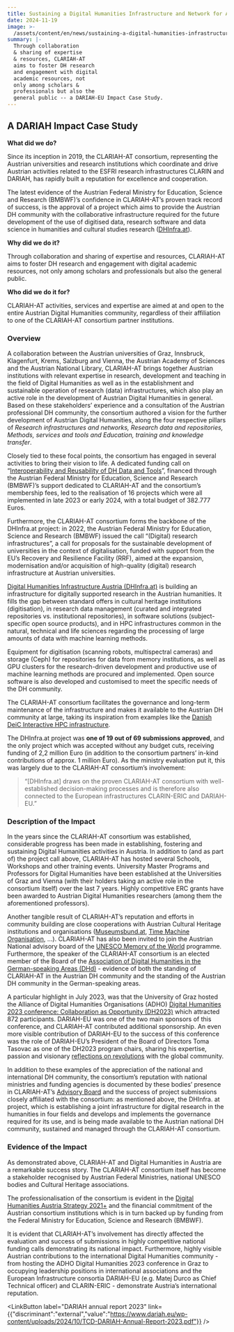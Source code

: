```yaml
---
title: Sustaining a Digital Humanities Infrastructure and Network for Austria
date: 2024-11-19
image: >-
  /assets/content/en/news/sustaining-a-digital-humanities-infrastructure-and-network-for-austria/image.jpeg
summary: |-
  Through collaboration
  & sharing of expertise
  & resources, CLARIAH-AT
  aims to foster DH research
  and engagement with digital
  academic resources, not
  only among scholars &
  professionals but also the
  general public -- a DARIAH-EU Impact Case Study.
---
```

## A DARIAH Impact Case Study

**What did we do?**

Since its inception in 2019, the CLARIAH-AT consortium, representing the Austrian universities and research institutions which coordinate and drive Austrian activities related to the ESFRI research infrastructures CLARIN and DARIAH, has rapidly built a reputation for excellence and cooperation.

The latest evidence of the Austrian Federal Ministry for Education, Science and Research (BMBWF)’s confidence in CLARIAH-AT’s proven track record of success, is the approval of a project which aims to provide the Austrian DH community with the collaborative infrastructure required for the future development of the use of digitised data, research software and data science in humanities and cultural studies research ([DHInfra.at](https://www.dhinfra.at/)).

**Why did we do it?**

Through collaboration and sharing of expertise and resources, CLARIAH-AT aims to foster DH research and engagement with digital academic resources, not only among scholars and professionals but also the general public.

**Who did we do it for?**

CLARIAH-AT activities, services and expertise are aimed at and open to the entire Austrian Digital Humanities community, regardless of their affiliation to one of the CLARIAH-AT consortium partner institutions.

### Overview

A collaboration between the Austrian universities of Graz, Innsbruck, Klagenfurt, Krems, Salzburg and Vienna, the Austrian Academy of Sciences and the Austrian National Library, CLARIAH-AT brings together Austrian institutions with relevant expertise in research, development and teaching in the field of Digital Humanities as well as in the establishment and sustainable operation of research (data) infrastructures, which also play an active role in the development of Austrian Digital Humanities in general. Based on these stakeholders’ experience and a consultation of the Austrian professional DH community, the consortium authored a vision for the further development of Austrian Digital Humanities, along the four respective pillars of *Research infrastructures and networks, Research data and repositories, Methods, services and tools and Education, training and knowledge transfer*.

Closely tied to these focal points, the consortium has engaged in several activities to bring their vision to life. A dedicated funding call on “[Interoperability and Reusability of DH Data and Tools](https://clariah.at/en/project-funding)”, financed through the Austrian Federal Ministry for Education, Science and Research (BMBWF)’s support dedicated to CLARIAH-AT and the consortium’s membership fees, led to the realisation of 16 projects which were all implemented in late 2023 or early 2024, with a total budget of 382.777 Euros.

Furthermore, the CLARIAH-AT consortium forms the backbone of the DHInfra.at project: in 2022, the Austrian Federal Ministry for Education, Science and Research (BMBWF) issued the call “(Digital) research infrastructures”, a call for proposals for the sustainable development of universities in the context of digitalisation, funded with support from the EU’s Recovery and Resilience Facility (RRF), aimed at the expansion, modernisation and/or acquisition of high-quality (digital) research infrastructure at Austrian universities.

[Digital Humanities Infrastructure Austria (DHInfra.at)](https://www.dhinfra.at/) is building an infrastructure for digitally supported research in the Austrian humanities. It fills the gap between standard offers in cultural heritage institutions (digitisation), in research data management (curated and integrated repositories vs. institutional repositories), in software solutions (subject-specific open source products), and in HPC infrastructures common in the natural, technical and life sciences regarding the processing of large amounts of data with machine learning methods.

Equipment for digitisation (scanning robots, multispectral cameras) and storage (Ceph) for repositories for data from memory institutions, as well as GPU clusters for the research-driven development and productive use of machine learning methods are procured and implemented. Open source software is also developed and customised to meet the specific needs of the DH community.

The CLARIAH-AT consortium facilitates the governance and long-term maintenance of the infrastructure and makes it available to the Austrian DH community at large, taking its inspiration from examples like the [Danish DeiC Interactive HPC infrastructure](<https:// www.deic.dk/en>).

The DHInfra.at project was **one of 19 out of 69 submissions approved**, and the only project which was accepted without any budget cuts, receiving funding of 2,2 million Euro (in addition to the consortium partners’ in-kind contributions of approx. 1 million Euro). As the ministry evaluation put it, this was largely due to the CLARIAH-AT consortium’s involvement:

> “\[DHInfra.at] draws on the proven CLARIAH-AT consortium with well-established decision-making processes and is therefore also connected to the European infrastructures CLARIN-ERIC and DARIAH-EU.”

### Description of the Impact

In the years since the CLARIAH-AT consortium was established, considerable progress has been made in establishing, fostering and sustaining Digital Humanities activities in Austria. In addition to (and as part of) the project call above, CLARIAH-AT has hosted several Schools, Workshops and other training events. University Master Programs and Professors for Digital Humanities have been established at the Universities of Graz and Vienna (with their holders taking an active role in the consortium itself) over the last 7 years. Highly competitive ERC grants have been awarded to Austrian Digital Humanities researchers (among them the aforementioned professors).

Another tangible result of CLARIAH-AT’s reputation and efforts in community building are close cooperations with Austrian Cultural Heritage institutions and organisations ([Museumsbund.at](https://www.museumsbund.at/), [Time Machine Organisation](https://www.timemachine.eu/), …). CLARIAH-AT has also been invited to join the Austrian National advisory board of the [UNESCO Memory of the World](https://www.unesco.org/en/memory-world) programme. Furthermore, the speaker of the CLARIAH-AT consortium is an elected member of the Board of the [Association of Digital Humanities in the German-speaking Areas (DHd)](https://dig-hum.de/) - evidence of both the standing of CLARIAH-AT in the Austrian DH community and the standing of the Austrian DH community in the German-speaking areas.

A particular highlight in July 2023, was that the University of Graz hosted the Alliance of Digital Humanities Organisations (ADHO) [Digital Humanities 2023 conference: Collaboration as Opportunity (DH2023)](https://dh2023.adho.org/) which attracted 872 participants. DARIAH-EU was one of the two main sponsors of this conference, and CLARIAH-AT contributed additional sponsorship. An even more visible contribution of DARIAH-EU to the success of this conference was the role of DARIAH-EU’s President of the Board of Directors Toma Tasovac as one of the DH2023 program chairs, sharing his expertise, passion and visionary [reflections on revolutions](https://dh2023.adho.org/reflection-on-revolutions/) with the global community.

In addition to these examples of the appreciation of the national and international DH community, the consortium’s reputation with national ministries and funding agencies is documented by these bodies’ presence in CLARIAH-AT’s [Advisory Board](/en/about-clariah-at) and the success of project submissions closely affiliated with the consortium: as mentioned above, the DHInfra. at project, which is establishing a joint infrastructure for digital research in the humanities in four fields and develops and implements the governance required for its use, and is being made available to the Austrian national DH community, sustained and managed through the CLARIAH-AT consortium.

### Evidence of the Impact

As demonstrated above, CLARIAH-AT and Digital Humanities in Austria are a remarkable success story. The CLARIAH-AT consortium itself has become a stakeholder recognised by Austrian Federal Ministries, national UNESCO bodies and Cultural Heritage associations.

The professionalisation of the consortium is evident in the [Digital Humanities Austria Strategy 2021+](https://gams.uni-graz.at/o:clariah.dha-strategie-2021-en) and the financial commitment of the Austrian consortium institutions which is in turn backed up by funding from the Federal Ministry for Education, Science and Research (BMBWF).

It is evident that CLARIAH-AT’s involvement has directly affected the evaluation and success of submissions in highly competitive national funding calls demonstrating its national impact. Furthermore, highly visible Austrian contributions to the international Digital Humanities community - from hosting the ADHO Digital Humanities 2023 conference in Graz to occupying leadership positions in international associations and the European Infrastructure consortia DARIAH-EU (e.g. Matej Durco as Chief Technical officer) and CLARIN-ERIC - demonstrate Austria’s international reputation.

<LinkButton label="DARIAH annual report 2023" link={{"discriminant":"external","value":"https://www.dariah.eu/wp-content/uploads/2024/10/TCD-DARIAH-Annual-Report-2023.pdf"}} />
